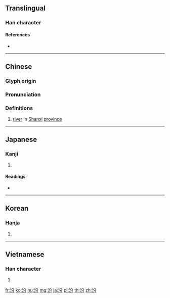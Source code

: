 ==Translingual==

===Han character===
{{Han char|rn=85|rad=水|as=04|sn=7|four=38127|canj=ECSH|ids=⿰氵分}}

====References====
* {{Han ref|kx=0609.070|dkj=17178|dj=1002.040|hdz=31568.070|uh=6C7E|ud=27774|bh=A857|bd=43095}}

----

==Chinese==
{{zh-forms}}

===Glyph origin===
{{Han etym}}

===Pronunciation===
{{zh-pron
|m=fén,fēn,pén
|c=fan4
|mc=y
|oc=y
|ma=
|cat=n
}}

===Definitions===
{{zh-hanzi}}

# [[river]] in [[Shanxi]] [[province]]

----

==Japanese==

===Kanji===
{{ja-kanji|grade=|rs=水04}}

# {{defn|lang=ja|sort=水04}}

====Readings====
* {{ja-readings|on=[[ふん]] (fun)|kun=[[おおきい]] (ookii)}}

----

==Korean==

===Hanja===
{{ko-hanja|hangeul=분|eumhun=|rv=bun|mr=pun|y=pun}}

# {{defn|lang=ko|sort=水04}}

----

==Vietnamese==

===Han character===
{{vi-hantu|[[phần]]|rs=水04}}

# {{defn|lang=vi|sort=水04}}

[[fr:汾]]
[[ko:汾]]
[[hu:汾]]
[[mg:汾]]
[[ja:汾]]
[[pl:汾]]
[[th:汾]]
[[zh:汾]]